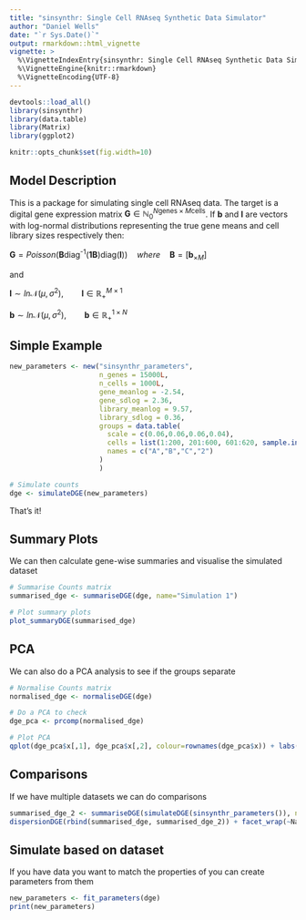 ```yaml
---
title: "sinsynthr: Single Cell RNAseq Synthetic Data Simulator"
author: "Daniel Wells"
date: "`r Sys.Date()`"
output: rmarkdown::html_vignette
vignette: >
  %\VignetteIndexEntry{sinsynthr: Single Cell RNAseq Synthetic Data Simulator}
  %\VignetteEngine{knitr::rmarkdown}
  %\VignetteEncoding{UTF-8}
---
```


```r
devtools::load_all()
library(sinsynthr)
library(data.table)
library(Matrix)
library(ggplot2)
```

```r
knitr::opts_chunk$set(fig.width=10)
```

## Model Description

This is a package for simulating single cell RNAseq data. The target is a digital gene expression matrix $\mathbf{G} \in \mathbb{N}_0^{N\text{genes} \times M\text{cells}}$. If $\mathbf{b}$ and $\mathbf{l}$ are vectors with log-normal distributions representing the true gene means and cell library sizes respectively then:

$\mathbf{G} = \mathit{Poisson}\big(
				\mathbf{B}
				\text{diag}^{\text{-}1}(\mathbf{1}\mathbf{B})
				\text{diag} (\mathbf{l})
                \big)
\quad where \quad
\mathbf{B} = [{\mathbf{b}}_{\times M}]$

and

$\mathbf{l} \sim ln\mathcal{N}(\mu,\,\sigma^{2}), \qquad \mathbf{l} \in \mathbb{R}_+^{M\times 1}$


$\mathbf{b} \sim ln\mathcal{N}(\mu,\,\sigma^{2}), \qquad \mathbf{b} \in \mathbb{R}_+^{1\times N}$

## Simple Example

```r
new_parameters <- new("sinsynthr_parameters",
                      n_genes = 15000L,
                      n_cells = 1000L,
                      gene_meanlog = -2.54,
                      gene_sdlog = 2.36,
                      library_meanlog = 9.57,
                      library_sdlog = 0.36,
                      groups = data.table(
                        scale = c(0.06,0.06,0.06,0.04),
                        cells = list(1:200, 201:600, 601:620, sample.int(1000, size=100, replace = TRUE)),
                        names = c("A","B","C","2")
                      )
                      )

# Simulate counts
dge <- simulateDGE(new_parameters)
```
That's it!

## Summary Plots
We can then calculate gene-wise summaries and visualise the simulated dataset
```r
# Summarise Counts matrix
summarised_dge <- summariseDGE(dge, name="Simulation 1")

# Plot summary plots
plot_summaryDGE(summarised_dge)
```

## PCA
We can also do a PCA analysis to see if the groups separate
```r
# Normalise Counts matrix
normalised_dge <- normaliseDGE(dge)

# Do a PCA to check
dge_pca <- prcomp(normalised_dge)

# Plot PCA
qplot(dge_pca$x[,1], dge_pca$x[,2], colour=rownames(dge_pca$x)) + labs(colour="Group", y="PC2", x="PC1")
```

## Comparisons
If we have multiple datasets we can do comparisons
```r
summarised_dge_2 <- summariseDGE(simulateDGE(sinsynthr_parameters()), name="Simulation 2")
dispersionDGE(rbind(summarised_dge, summarised_dge_2)) + facet_wrap(~Name)
```

## Simulate based on dataset
If you have data you want to match the properties of you can create parameters from them
```r
new_parameters <- fit_parameters(dge)
print(new_parameters)
```